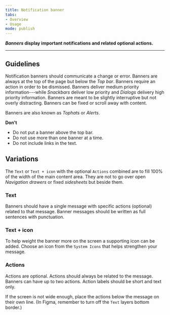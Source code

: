 ```yaml
---
title: Notification banner 
tabs: 
- Overview
- Usage
mode: publish
---
```



***Banners* display important notifications and related optional actions.**
<!--One to two sentences as an introduction to the component-->

***

## Guidelines
<!--List how to use it, sizes, widths, grid interactions, color allowances -->

Notification banners should communicate a change or error. Banners are always at the top of the page but below the *Top bar*. Banners require an action in order to be dismissed. Banners deliver medium priority information---while *Snackbars* deliver low priority and *Dialogs* delivery high priority information. Banners are meant to be slightly interruptive but not overly distracting. Banners can be fixed or scroll away with content. 

Banners are also known as *Tophats* or *Alerts*. 


**Don't**
<!--Bullet point list if needed -->

* Do not put a banner above the top bar. 
* Do not use more than one banner at a time. 
* Do not include links in the text. 

## Variations 
<!--One ### heading per frame in Figma, explaining each component in that frame. One 'content' section per variation if needed -->

The `Text` or `Text + icon` with the optional `Actions` combined are to fill 100% of the width of the main content area. They are not to go over open *Navigation drawers* or fixed *sidesheets* but beside them. 

<Embed url="https://www.figma.com/file/0bGXR2sCwMVSDNyyzu5BXrO5/Desktop-UI?node-id=2628%3A13227" />



### Text 

Banners should have a single message with specific actions (optional) related to that message. Banner messages should be written as full sentences with punctuation. 


### Text + icon

To help weight the banner more on the screen a supporting icon can be added. Choose an icon from the `System Icons` that helps strengthen your message. 


### Actions

Actions are optional. Actions should always be related to the message. Banners can have up to two actions. Action labels should be short and text only.

If the screen is not wide enough, place the actions below the message on their own line. (In Figma, remember to turn off the `Text` layers bottom border.)


